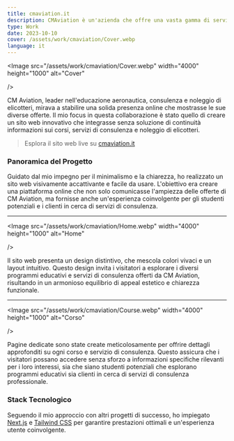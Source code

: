 ```yaml
---
title: cmaviation.it
description: CMAviation è un'azienda che offre una vasta gamma di servizi nel campo dell'aviazione, inclusi Formazione Aeronautica, Consulenza e Gestione di Aeromobili.
type: Work
date: 2023-10-10
cover: /assets/work/cmaviation/Cover.webp
language: it
---
```


<Image
  src="/assets/work/cmaviation/Cover.webp"
  width="4000"
  height="1000"
  alt="Cover"

/>

CM Aviation, leader nell'educazione aeronautica, consulenza e noleggio di elicotteri, mirava a stabilire una solida presenza online che mostrasse le sue diverse offerte. Il mio focus in questa collaborazione è stato quello di creare un sito web innovativo che integrasse senza soluzione di continuità informazioni sui corsi, servizi di consulenza e noleggio di elicotteri.

> Esplora il sito web live su [cmaviation.it](https://cmaviation.it)

### Panoramica del Progetto

Guidato dal mio impegno per il minimalismo e la chiarezza, ho realizzato un sito web visivamente accattivante e facile da usare. L'obiettivo era creare una piattaforma online che non solo comunicasse l'ampiezza delle offerte di CM Aviation, ma fornisse anche un'esperienza coinvolgente per gli studenti potenziali e i clienti in cerca di servizi di consulenza.

---

<Image
  src="/assets/work/cmaviation/Home.webp"
  width="4000"
  height="1000"
  alt="Home"

/>

Il sito web presenta un design distintivo, che mescola colori vivaci e un layout intuitivo. Questo design invita i visitatori a esplorare i diversi programmi educativi e servizi di consulenza offerti da CM Aviation, risultando in un armonioso equilibrio di appeal estetico e chiarezza funzionale.

---

<Image
  src="/assets/work/cmaviation/Course.webp"
  width="4000"
  height="1000"
  alt="Corso"

/>

Pagine dedicate sono state create meticolosamente per offrire dettagli approfonditi su ogni corso e servizio di consulenza. Questo assicura che i visitatori possano accedere senza sforzo a informazioni specifiche rilevanti per i loro interessi, sia che siano studenti potenziali che esplorano programmi educativi sia clienti in cerca di servizi di consulenza professionale.

### Stack Tecnologico

Seguendo il mio approccio con altri progetti di successo, ho impiegato [Next.js](https://nextjs.org/) e [Tailwind CSS](https://tailwindcss.com/) per garantire prestazioni ottimali e un'esperienza utente coinvolgente.
